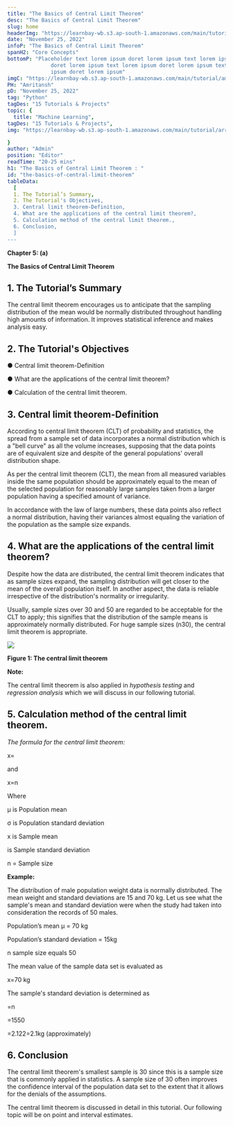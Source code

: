 ```yaml
---
title: "The Basics of Central Limit Theorem"
desc: "The Basics of Central Limit Theorem"
slug: home
headerImg: "https://learnbay-wb.s3.ap-south-1.amazonaws.com/main/tutorial/python.png"
date: "November 25, 2022"
infoP: "The Basics of Central Limit Theorem"
spanH2: "Core Concepts"
bottomP: "Placeholder text lorem ipsum doret lorem ipsum text lorem ipsum
              doret lorem ipsum text lorem ipsum doret lorem ipsum text lorem
              ipsum doret lorem ipsum"
imgC: "https://learnbay-wb.s3.ap-south-1.amazonaws.com/main/tutorial/amritansh.png"
PH: "Amritansh"
pD: "November 25, 2022"
tag: "Python"
tagDes: "15 Tutorials & Projects"
topic: {
  title: "Machine Learning",
tagDes: "15 Tutorials & Projects",
img: "https://learnbay-wb.s3.ap-south-1.amazonaws.com/main/tutorial/arrow.png"

}
author: "Admin"
position: "Editor"
readTime: "20-25 mins"
h1: "The Basics of Central Limit Theorem : "
id: "the-basics-of-central-limit-theorem"
tableData:
  [
  1. The Tutorial’s Summary, 
  2. The Tutorial's Objectives,  
  3. Central limit theorem-Definition,  
  4. What are the applications of the central limit theorem?,  
  5. Calculation method of the central limit theorem.,
  6. Conclusion,
  ]
---
```





**Chapter 5: (a)**

**The Basics of Central Limit Theorem**

## 1. The Tutorial’s Summary


The central limit theorem encourages us to anticipate that the sampling distribution of the mean would be normally distributed throughout handling high amounts of information. It improves statistical inference and makes analysis easy.

 

## 2. The Tutorial's Objectives

  ●  	Central limit theorem-Definition


  ●  	What are the applications of the central limit theorem?


  ●  	Calculation of the central limit theorem.


   

## 3. Central limit theorem-Definition




According to central limit theorem (CLT) of probability and statistics, the spread from a sample set of data incorporates a normal distribution which is a "bell curve" as all the volume increases, supposing that the data points are of equivalent size and despite of the general populations' overall distribution shape.

As per the central limit theorem (CLT), the mean from all measured variables inside the same population should be approximately equal to the mean of the selected population for reasonably large samples taken from a larger population having a specified amount of variance.

In accordance with the law of large numbers, these data points also reflect a normal distribution, having their variances almost equaling the variation of the population as the sample size expands.



## 4. What are the applications of the central limit theorem?




Despite how the data are distributed, the central limit theorem indicates that as sample sizes expand, the sampling distribution will get closer to the mean of the overall population itself. In another aspect, the data is reliable irrespective of the distribution's normality or irregularity.

Usually, sample sizes over 30 and 50 are regarded to be acceptable for the CLT to apply; this signifies that the distribution of the sample means is approximately normally distributed. For huge sample sizes (n30), the central limit theorem is appropriate.





<img src="https://learnbay-wb.s3.ap-south-1.amazonaws.com/main/tutorial/statistics/Figure+1+The+central+limit+theorem.jpg"></img>



  **Figure 1: The central limit theorem**


**Note:**

The central limit theorem is also applied in _hypothesis testing_ and _regression analysis_ which we will discuss in our following tutorial.



## 5. Calculation method of the central limit theorem.



*The formula for the central limit theorem:*


  x=

and


 x=n

Where

μ is Population mean

σ is Population standard deviation



 x is Sample mean

is Sample standard deviation  

n = Sample size

**Example:**

The distribution of male population weight data is normally distributed. The mean weight and standard deviations are 15 and 70 kg. Let us see what the sample's mean and standard deviation were when the study had taken into consideration the records of 50 males.

Population’s mean μ = 70 kg

Population’s standard deviation = 15kg

n sample size equals 50

The mean value of the sample data set is evaluated as

x=70 kg

The sample's standard deviation is determined as

=n

=1550   

=2.122=2.1kg (approximately)

## 6. Conclusion


The central limit theorem's smallest sample is 30 since this is a sample size that is commonly applied in statistics. A sample size of 30 often improves the confidence interval of the population data set to the extent that it allows for the denials of the assumptions.

The central limit theorem is discussed in detail in this tutorial. Our following topic will be on point and interval estimates.
